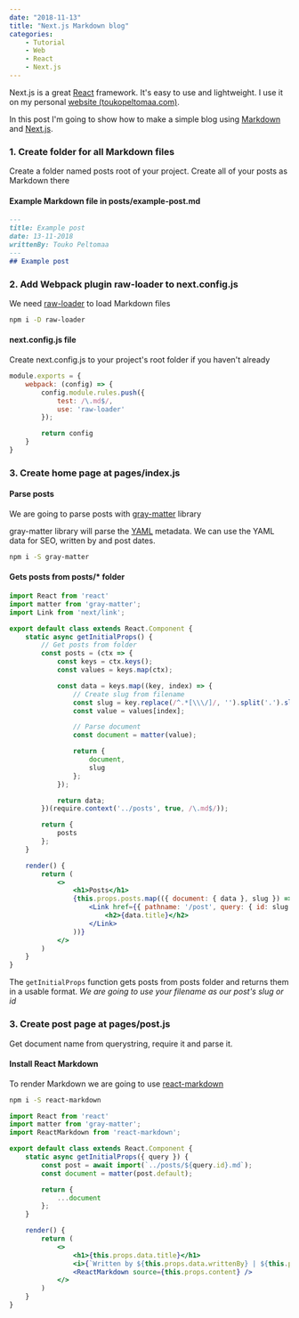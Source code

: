 ```yaml
---
date: "2018-11-13"
title: "Next.js Markdown blog"
categories:
    - Tutorial
    - Web
    - React
    - Next.js
---
```

Next.js is a great [React](https://reactjs.org/) framework. It's easy to use and lightweight. I use it on my personal [website  (toukopeltomaa.com)](https://toukopeltomaa.com/).

In this post I'm going to show how to make a simple blog using [Markdown](https://en.wikipedia.org/wiki/Markdown) and [Next.js](https://nextjs.org/).
### 1. Create folder for all Markdown files
Create a folder named posts root of your project. Create all of your posts as Markdown there

#### Example Markdown file in posts/example-post.md
```markdown
---
title: Example post
date: 13-11-2018
writtenBy: Touko Peltomaa
---
## Example post
```
### 2. Add Webpack plugin raw-loader to next.config.js
We need [raw-loader](https://github.com/webpack-contrib/raw-loader) to load Markdown files
```bash
npm i -D raw-loader
```
#### next.config.js file
Create next.config.js to your project's root folder if you haven't already
```js
module.exports = {
    webpack: (config) => {
        config.module.rules.push({
            test: /\.md$/,
            use: 'raw-loader'
        });

        return config
    }
}  
```
### 3. Create home page at pages/index.js
#### Parse posts
We are going to parse posts with [gray-matter](https://github.com/jonschlinkert/gray-matter) library

gray-matter library will parse the [YAML](https://en.wikipedia.org/wiki/YAML) metadata. We can use the YAML data for SEO, written by and post dates.

```bash
npm i -S gray-matter
```

#### Gets posts from posts/* folder
```jsx
import React from 'react'
import matter from 'gray-matter';
import Link from 'next/link';

export default class extends React.Component {
    static async getInitialProps() {
        // Get posts from folder
        const posts = (ctx => {
            const keys = ctx.keys();
            const values = keys.map(ctx);

            const data = keys.map((key, index) => {
                // Create slug from filename
                const slug = key.replace(/^.*[\\\/]/, '').split('.').slice(0, -1).join('.');
                const value = values[index];

                // Parse document
                const document = matter(value);

                return {
                    document,
                    slug
                };
            });

            return data;
        })(require.context('../posts', true, /\.md$/));

        return {
            posts
        };
    }

    render() {
        return (
            <>
                <h1>Posts</h1>
                {this.props.posts.map(({ document: { data }, slug }) => (
                    <Link href={{ pathname: '/post', query: { id: slug } }} key={slug}>
                        <h2>{data.title}</h2>
                    </Link>
                ))}
            </>
        )
    }
}
```
The `getInitialProps` function gets posts from posts folder and returns them in a usable format. *We are going to use your filename as our post's slug or id*

### 3. Create post page at pages/post.js
Get document name from querystring, require it and parse it.
#### Install React Markdown

To render Markdown we are going to use [react-markdown](https://github.com/rexxars/react-markdown)
```bash
npm i -S react-markdown
```

```jsx
import React from 'react'
import matter from 'gray-matter';
import ReactMarkdown from 'react-markdown';

export default class extends React.Component {
    static async getInitialProps({ query }) {
        const post = await import(`../posts/${query.id}.md`);
        const document = matter(post.default);

        return {
            ...document
        };
    }

    render() {
        return (
            <>
                <h1>{this.props.data.title}</h1>
                <i>{`Written by ${this.props.data.writtenBy} | ${this.props.data.date}`}</i>
                <ReactMarkdown source={this.props.content} />
            </>
        )
    }
}
```
